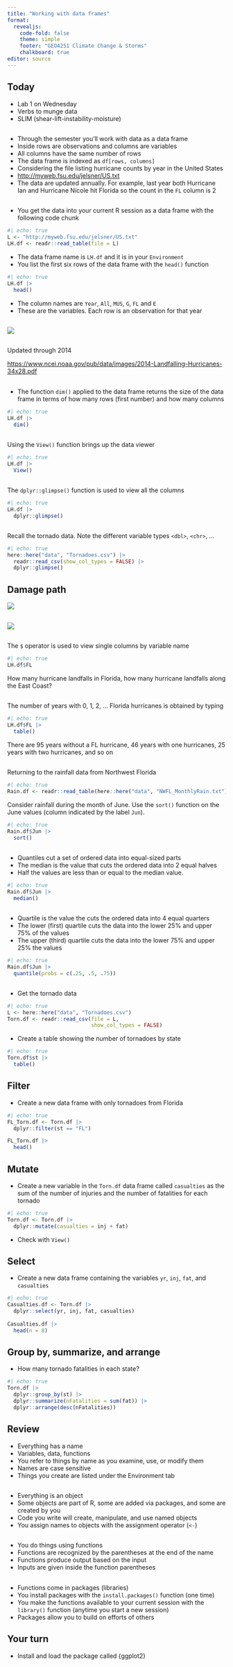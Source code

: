 ```yaml
---
title: "Working with data frames"
format: 
  revealjs:
    code-fold: false
    theme: simple
    footer: "GEO4251 Climate Change & Storms"
    chalkboard: true
editor: source
---
```


## Today

-   Lab 1 on Wednesday
-   Verbs to munge data
-   SLIM (shear-lift-instability-moisture)

## 

-   Through the semester you'll work with data as a data frame
-   Inside rows are observations and columns are variables 
-   All columns have the same number of rows
-   The data frame is indexed as `df[rows, columns]`
-   Considering the file listing hurricane counts by year in the United States
-   <http://myweb.fsu.edu/jelsner/US.txt>
-   The data are updated annually. For example, last year both Hurricane Ian and Hurricane Nicole hit Florida so the count in the `FL` column is 2

## {.smaller}

-   You get the data into your current R session as a data frame with the following code chunk

```r
#| echo: true
L <- "http://myweb.fsu.edu/jelsner/US.txt"
LH.df <- readr::read_table(file = L)
```

-   The data frame name is `LH.df` and it is in your `Environment`
-   You list the first six rows of the data frame with the `head()` function

```r
#| echo: true
LH.df |>
  head()
```

-   The column names are `Year`, `All`, `MUS`, `G`, `FL` and `E`
-   These are the variables. Each row is an observation for that year

##

![](figures/hurricaneStrikes.png)

##

Updated through 2014

<https://www.ncei.noaa.gov/pub/data/images/2014-Landfalling-Hurricanes-34x28.pdf>

##

-   The function `dim()` applied to the data frame returns the size of the data frame in terms of how many rows (first number) and how many columns

```r
#| echo: true
LH.df |>
  dim()
```

##

Using the `View()` function brings up the data viewer
```r
#| echo: true
LH.df |>
  View()
```

## {.smaller}

The `dplyr::glimpse()` function is used to view all the columns
```r
#| echo: true
LH.df |>
  dplyr::glimpse()
```

## {.smaller}

Recall the tornado data. Note the different variable types `<dbl>`, `<chr>`, ...

```r
#| echo: true
here::here("data", "Tornadoes.csv") |>
  readr::read_csv(show_col_types = FALSE) |>
  dplyr::glimpse()
```

## Damage path

![](figures/BirminghamDamagePath.jpg)

##
![](figures/DamagePath.png)

## {.smaller}

The `$` operator is used to view single columns by variable name

```r
#| echo: true
LH.df$FL
```

How many hurricane landfalls in Florida, how many hurricane landfalls along the East Coast?

## 

The number of years with 0, 1, 2, ... Florida hurricanes is obtained by typing

```r
#| echo: true
LH.df$FL |>
  table()
```

There are 95 years without a FL hurricane, 46 years with one hurricanes, 25 years with two hurricanes, and so on

##

Returning to the rainfall data from Northwest Florida

```r
#| echo: true
Rain.df <- readr::read_table(here::here("data", "NWFL_MonthlyRain.txt"))
```

Consider rainfall during the month of June. Use the `sort()` function on the June values (column indicated by the label `Jun`).

```r
#| echo: true
Rain.df$Jun |>
  sort()
```

##

-   Quantiles cut a set of ordered data into equal-sized parts
-   The median is the value that cuts the ordered data into 2 equal halves
-   Half the values are less than or equal to the median value.

```r
#| echo: true
Rain.df$Jun |>
  median()
```

##

-   Quartile is the value the cuts the ordered data into 4 equal quarters
-   The lower (first) quartile cuts the data into the lower 25% and upper 75% of the values
-   The upper (third) quartile cuts the data into the lower 75% and upper 25% the values

```r
#| echo: true
Rain.df$Jun |>
  quantile(probs = c(.25, .5, .75))
```

## {.smaller}

-   Get the tornado data

```r
#| echo: true
L <- here::here("data", "Tornadoes.csv")
Torn.df <- readr::read_csv(file = L,
                           show_col_types = FALSE)
```

-   Create a table showing the number of tornadoes by state

```r
#| echo: true
Torn.df$st |>
  table()
```

## Filter {.smaller}

-   Create a new data frame with only tornadoes from Florida

```r
#| echo: true
FL_Torn.df <- Torn.df |>
  dplyr::filter(st == "FL")

FL_Torn.df |>
  head()
```

## Mutate

-   Create a new variable in the `Torn.df` data frame called `casualties` as the sum of the number of injuries and the number of fatalities for each tornado

```r
#| echo: true
Torn.df <- Torn.df |>
  dplyr::mutate(casualties = inj + fat) 
```

-   Check with `View()`

## Select

-   Create a new data frame containing the variables `yr`, `inj`, `fat`, and `casualties`
```r
#| echo: true
Casualties.df <- Torn.df |>
  dplyr::select(yr, inj, fat, casualties)
  
Casualties.df |>
  head(n = 8)
```

## Group by, summarize, and arrange {.smaller}

-   How many tornado fatalities in each state?

```r
#| echo: true
Torn.df |>
  dplyr::group_by(st) |>
  dplyr::summarize(nFatalities = sum(fat)) |>
  dplyr::arrange(desc(nFatalities))
```

## Review

-   Everything has a name
-   Variables, data, functions
-   You refer to things by name as you examine, use, or modify them 
-   Names are case sensitive
-   Things you create are listed under the Environment tab

##

-   Everything is an object
-   Some objects are part of R, some are added via packages, and some are created by you
-   Code you write will create, manipulate, and use named objects
-   You assign names to objects with the assignment operator (`<-`)

##

-   You do things using functions
-   Functions are recognized by the parentheses at the end of the name
-   Functions produce output based on the input 
-   Inputs are given inside the function parentheses 

##

-   Functions come in packages (libraries)
-   You install packages with the `install.packages()` function (one time)
-   You make the functions available to your current session with the `library()` function (anytime you start a new session)
-   Packages allow you to build on efforts of others

## Your turn

-   Install and load the package called {ggplot2}


